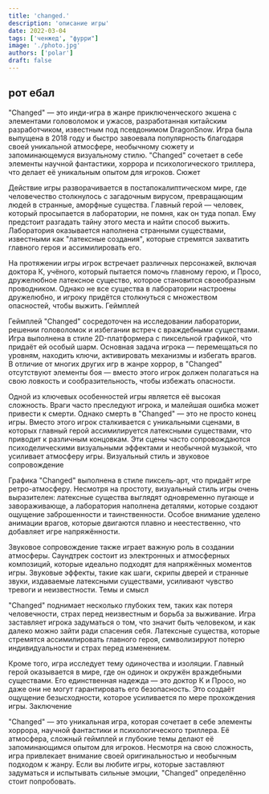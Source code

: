 ```yaml
---
title: 'changed.'
description: 'описание игры'
date: 2022-03-04
tags: ['ченжед', "фурри"]
image: './photo.jpg'
authors: ['polar']
draft: false
---
```


## рот ебал

"Changed" — это инди-игра в жанре приключенческого экшена с элементами головоломок и ужасов, разработанная китайским разработчиком, известным под псевдонимом DragonSnow. Игра была выпущена в 2018 году и быстро завоевала популярность благодаря своей уникальной атмосфере, необычному сюжету и запоминающемуся визуальному стилю. "Changed" сочетает в себе элементы научной фантастики, хоррора и психологического триллера, что делает её уникальным опытом для игроков.
Сюжет

Действие игры разворачивается в постапокалиптическом мире, где человечество столкнулось с загадочным вирусом, превращающим людей в странные, аморфные существа. Главный герой — человек, который просыпается в лаборатории, не помня, как он туда попал. Ему предстоит разгадать тайну этого места и найти способ выжить. Лаборатория оказывается наполнена странными существами, известными как "латексные создания", которые стремятся захватить главного героя и ассимилировать его.

На протяжении игры игрок встречает различных персонажей, включая доктора К, учёного, который пытается помочь главному герою, и Просо, дружелюбное латексное существо, которое становится своеобразным проводником. Однако не все существа в лаборатории настроены дружелюбно, и игроку придётся столкнуться с множеством опасностей, чтобы выжить.
Геймплей

Геймплей "Changed" сосредоточен на исследовании лаборатории, решении головоломок и избегании встреч с враждебными существами. Игра выполнена в стиле 2D-платформера с пиксельной графикой, что придаёт ей особый шарм. Основная задача игрока — перемещаться по уровням, находить ключи, активировать механизмы и избегать врагов. В отличие от многих других игр в жанре хоррор, в "Changed" отсутствуют элементы боя — вместо этого игрок должен полагаться на свою ловкость и сообразительность, чтобы избежать опасности.

Одной из ключевых особенностей игры является её высокая сложность. Враги часто преследуют игрока, и малейшая ошибка может привести к смерти. Однако смерть в "Changed" — это не просто конец игры. Вместо этого игрок сталкивается с уникальными сценами, в которых главный герой ассимилируется латексными существами, что приводит к различным концовкам. Эти сцены часто сопровождаются психоделическими визуальными эффектами и необычной музыкой, что усиливает атмосферу игры.
Визуальный стиль и звуковое сопровождение

Графика "Changed" выполнена в стиле пиксель-арт, что придаёт игре ретро-атмосферу. Несмотря на простоту, визуальный стиль игры очень выразителен: латексные существа выглядят одновременно пугающе и завораживающе, а лаборатория наполнена деталями, которые создают ощущение заброшенности и таинственности. Особое внимание уделено анимации врагов, которые двигаются плавно и неестественно, что добавляет игре напряжённости.

Звуковое сопровождение также играет важную роль в создании атмосферы. Саундтрек состоит из электронных и атмосферных композиций, которые идеально подходят для напряжённых моментов игры. Звуковые эффекты, такие как шаги, скрипы дверей и странные звуки, издаваемые латексными существами, усиливают чувство тревоги и неизвестности.
Темы и смысл

"Changed" поднимает несколько глубоких тем, таких как потеря человечности, страх перед неизвестным и борьба за выживание. Игра заставляет игрока задуматься о том, что значит быть человеком, и как далеко можно зайти ради спасения себя. Латексные существа, которые стремятся ассимилировать главного героя, символизируют потерю индивидуальности и страх перед изменением.

Кроме того, игра исследует тему одиночества и изоляции. Главный герой оказывается в мире, где он одинок и окружён враждебными существами. Его единственная надежда — это доктор К и Просо, но даже они не могут гарантировать его безопасность. Это создаёт ощущение безысходности, которое усиливается по мере прохождения игры.
Заключение

"Changed" — это уникальная игра, которая сочетает в себе элементы хоррора, научной фантастики и психологического триллера. Её атмосфера, сложный геймплей и глубокие темы делают её запоминающимся опытом для игроков. Несмотря на свою сложность, игра привлекает внимание своей оригинальностью и необычным подходом к жанру. Если вы любите игры, которые заставляют задуматься и испытывать сильные эмоции, "Changed" определённо стоит попробовать.